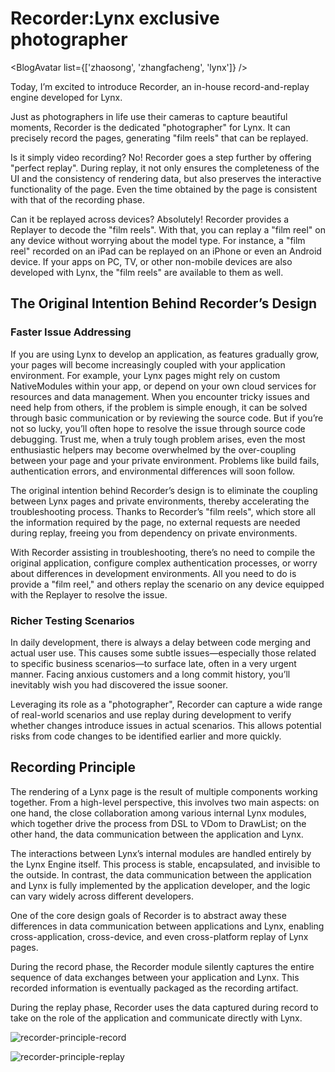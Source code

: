 
# Recorder:Lynx exclusive photographer

<BlogAvatar list={['zhaosong', 'zhangfacheng', 'lynx']} />

Today, I’m excited to introduce Recorder, an in-house record-and-replay engine developed for Lynx.

Just as photographers in life use their cameras to capture beautiful moments, Recorder is the dedicated "photographer" for Lynx. It can precisely record the pages, generating "film reels" that can be replayed.

Is it simply video recording? No! Recorder goes a step further by offering "perfect replay". During replay, it not only ensures the completeness of the UI and the consistency of rendering data, but also preserves the interactive functionality of the page. Even the time obtained by the page is consistent with that of the recording phase.

Can it be replayed across devices? Absolutely! Recorder provides a Replayer to decode the "film reels". With that, you can replay a "film reel" on any device without worrying about the model type. For instance, a "film reel" recorded on an iPad can be replayed on an iPhone or even an Android device. If your apps on PC, TV, or other non-mobile devices are also developed with Lynx, the "film reels" are available to them as well.

## The Original Intention Behind Recorder’s Design

### Faster Issue Addressing

If you are using Lynx to develop an application, as features gradually grow, your pages will become increasingly coupled with your application environment. For example, your Lynx pages might rely on custom NativeModules within your app, or depend on your own cloud services for resources and data management.
When you encounter tricky issues and need help from others, if the problem is simple enough, it can be solved through basic communication or by reviewing the source code. But if you’re not so lucky, you’ll often hope to resolve the issue through source code debugging. Trust me, when a truly tough problem arises, even the most enthusiastic helpers may become overwhelmed by the over-coupling between your page and your private environment. Problems like build fails, authentication errors, and environmental differences will soon follow.

The original intention behind Recorder’s design is to eliminate the coupling between Lynx pages and private environments, thereby accelerating the troubleshooting process. Thanks to Recorder’s "film reels", which store all the information required by the page, no external requests are needed during replay, freeing you from dependency on private environments.

With Recorder assisting in troubleshooting, there’s no need to compile the original application, configure complex authentication processes, or worry about differences in development environments. All you need to do is provide a "film reel," and others replay the scenario on any device equipped with the Replayer to resolve the issue.

### Richer Testing Scenarios

In daily development, there is always a delay between code merging and actual user use. This causes some subtle issues—especially those related to specific business scenarios—to surface late, often in a very urgent manner. Facing anxious customers and a long commit history, you’ll inevitably wish you had discovered the issue sooner.

Leveraging its role as a "photographer", Recorder can capture a wide range of real-world scenarios and use replay during development to verify whether changes introduce issues in actual scenarios. This allows potential risks from code changes to be identified earlier and more quickly.

## Recording Principle

The rendering of a Lynx page is the result of multiple components working together. From a high-level perspective, this involves two main aspects: on one hand, the close collaboration among various internal Lynx modules, which together drive the process from DSL to VDom to DrawList; on the other hand, the data communication between the application and Lynx.

The interactions between Lynx’s internal modules are handled entirely by the Lynx Engine itself. This process is stable, encapsulated, and invisible to the outside. In contrast, the data communication between the application and Lynx is fully implemented by the application developer, and the logic can vary widely across different developers.

One of the core design goals of Recorder is to abstract away these differences in data communication between applications and Lynx, enabling cross-application, cross-device, and even cross-platform replay of Lynx pages.

During the record phase, the Recorder module silently captures the entire sequence of data exchanges between your application and Lynx. This recorded information is eventually packaged as the recording artifact.

During the replay phase, Recorder uses the data captured during record to take on the role of the application and communicate directly with Lynx.

<div
  style={{
    display: 'flex',
    justifyContent: 'center',
    alignItems: 'center',
    gap: '20px',
  }}
>
<img
  src="https://lf-lynx.tiktok-cdns.com/obj/lynx-artifacts-oss-sg/plugin/static/recorder-principle-record.svg" alt="recorder-principle-record"
/>

<img
  src="https://lf-lynx.tiktok-cdns.com/obj/lynx-artifacts-oss-sg/plugin/static/recorder-principle-replay.svg"
  alt="recorder-principle-replay"
/>

</div>
